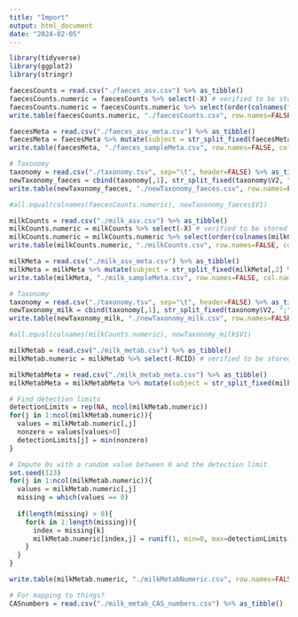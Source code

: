 ```yaml
---
title: "Import"
output: html_document
date: "2024-02-05"
---
```


```r
library(tidyverse)
library(ggplot2)
library(stringr)
```

```r
faecesCounts = read.csv("./faeces_asv.csv") %>% as_tibble()
faecesCounts.numeric = faecesCounts %>% select(-X) # verified to be stored in the same order in meta
faecesCounts.numeric = faecesCounts.numeric %>% select(order(colnames(faecesCounts.numeric)))
write.table(faecesCounts.numeric, "./faecesCounts.csv", row.names=FALSE, col.names=FALSE)

faecesMeta = read.csv("./faeces_asv_meta.csv") %>% as_tibble()
faecesMeta = faecesMeta %>% mutate(subject = str_split_fixed(faecesMeta[,2] %>% pull(), "_", 2)[,1])
write.table(faecesMeta, "./faeces_sampleMeta.csv", row.names=FALSE, col.names=FALSE)

# Taxonomy
taxonomy = read.csv("./taxonomy.tsv", sep="\t", header=FALSE) %>% as_tibble()
newTaxonomy_faeces = cbind(taxonomy[,1], str_split_fixed(taxonomy$V2, ";", 7)) %>% filter(V1 %in% colnames(faecesCounts.numeric)) %>% arrange(V1)
write.table(newTaxonomy_faeces, "./newTaxonomy_faeces.csv", row.names=FALSE, col.names=FALSE)

#all.equal(colnames(faecesCounts.numeric), newTaxonomy_faeces$V1)
```

```r
milkCounts = read.csv("./milk_asv.csv") %>% as_tibble()
milkCounts.numeric = milkCounts %>% select(-X) # verified to be stored in the same order in meta
milkCounts.numeric = milkCounts.numeric %>% select(order(colnames(milkCounts.numeric)))
write.table(milkCounts.numeric, "./milkCounts.csv", row.names=FALSE, col.names=FALSE)

milkMeta = read.csv("./milk_asv_meta.csv") %>% as_tibble()
milkMeta = milkMeta %>% mutate(subject = str_split_fixed(milkMeta[,2] %>% pull(), "_", 2)[,1])
write.table(milkMeta, "./milk_sampleMeta.csv", row.names=FALSE, col.names=FALSE)

# Taxonomy
taxonomy = read.csv("./taxonomy.tsv", sep="\t", header=FALSE) %>% as_tibble()
newTaxonomy_milk = cbind(taxonomy[,1], str_split_fixed(taxonomy$V2, ";", 7)) %>% filter(V1 %in% colnames(milkCounts.numeric)) %>% arrange(V1)
write.table(newTaxonomy_milk, "./newTaxonomy_milk.csv", row.names=FALSE, col.names=FALSE)

#all.equal(colnames(milkCounts.numeric), newTaxonomy_milk$V1)
```

```r
milkMetab = read.csv("./milk_metab.csv") %>% as_tibble()
milkMetab.numeric = milkMetab %>% select(-RCID) # verified to be stored in the same order in meta

milkMetabMeta = read.csv("./milk_metab_meta.csv") %>% as_tibble()
milkMetabMeta = milkMetabMeta %>% mutate(subject = str_split_fixed(milkMetabMeta[,1] %>% pull(), "_", 2)[,1])

# Find detection limits
detectionLimits = rep(NA, ncol(milkMetab.numeric))
for(j in 1:ncol(milkMetab.numeric)){
  values = milkMetab.numeric[,j]
  nonzero = values[values>0]
  detectionLimits[j] = min(nonzero)
}

# Impute 0s with a random value between 0 and the detection limit
set.seed(123)
for(j in 1:ncol(milkMetab.numeric)){
  values = milkMetab.numeric[,j]
  missing = which(values == 0)
  
  if(length(missing) > 0){
    for(k in 1:length(missing)){
      index = missing[k]
      milkMetab.numeric[index,j] = runif(1, min=0, max=detectionLimits[j])
    }
  }
}

write.table(milkMetab.numeric, "./milkMetabNumeric.csv", row.names=FALSE, col.names=FALSE)

# For mapping to things?
CASnumbers = read.csv("./milk_metab_CAS_numbers.csv") %>% as_tibble()
```
